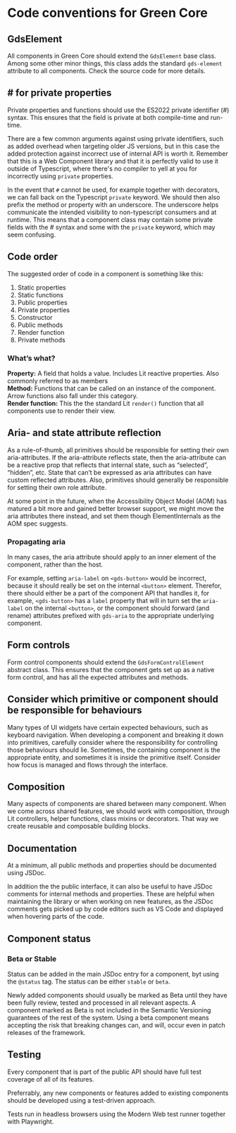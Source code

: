 
<Meta title="Contributing/Coding Guidelines" />

# Code conventions for Green Core

## GdsElement

All components in Green Core should extend the `GdsElement` base class. Among some other minor things, this class adds the standard `gds-element` attribute to all components. Check the source code for more details.

## \# for private properties

Private properties and functions should use the ES2022 private identifier (#) syntax. This ensures that the field is private at both compile-time and run-time.

There are a few common arguments against using private identifiers, such as added overhead when targeting older JS versions, but in this case the added protection against incorrect use of internal API is worth it. Remember that this is a Web Component library and that it is perfectly valid to use it outside of Typescript, where there's no compiler to yell at you for incorrectly using `private` properties.

In the event that `#` cannot be used, for example together with decorators, we can fall back on the Typescript `private` keyword. We should then also prefix the method or property with an underscore. The underscore helps communicate the intended visibility to non-typescript consumers and at runtime. This means that a component class may contain some private fields with the # syntax and some with the `private` keyword, which may seem confusing.

## Code order

The suggested order of code in a component is something like this:

1. Static properties
2. Static functions
3. Public properties
4. Private properties
5. Constructor
6. Public methods
7. Render function
8. Private methods

### What’s what?

**Property:** A field that holds a value. Includes Lit reactive properties. Also commonly referred to as members \
**Method:** Functions that can be called on an instance of the component. Arrow functions also fall under this category. \
**Render function:** This the the standard Lit `render()` function that all components use to render their view.

## Aria- and state attribute reflection

As a rule-of-thumb, all primitives should be responsible for setting their own aria-attributes. If the aria-attribute reflects state, then the aria-attribute can be a reactive prop that reflects that internal state, such as “selected”, “hidden”, etc. State that can’t be expressed as aria attributes can have custom reflected attributes.
Also, primitives should generally be responsible for setting their own role attribute.

At some point in the future, when the Accessibility Object Model (AOM) has matured a bit more and gained better browser support, we might move the aria attributes there instead, and set them though ElementInternals as the AOM spec suggests.

### Propagating aria

In many cases, the aria attribute should apply to an inner element of the component, rather than the host.

For example, setting `aria-label` on `<gds-button>` would be incorrect, because it should really be set on the internal `<button>` element. Therefor,
there should either be a part of the component API that handles it, for example, `<gds-button>` has a `label` property that will in turn set the `aria-label`
on the internal `<button>`, or the component should forward (and rename) attributes prefixed with `gds-aria` to the appropriate underlying component.

## Form controls

Form control components should extend the `GdsFormControlElement` abstract class. This ensures that the component gets set up as a native form control, and has all the expected attributes and methods.

## Consider which primitive or component should be responsible for behaviours

Many types of UI widgets have certain expected behaviours, such as keyboard navigation. When developing a component and breaking it down into primitives, carefully consider where the responsibility for controlling those behaviours should lie. Sometimes, the containing component is the appropriate entity, and sometimes it is inside the primitive itself. Consider how focus is managed and flows through the interface.

## Composition

Many aspects of components are shared between many component. When we come across shared features, we should work with composition, through Lit controllers, helper functions, class mixins or decorators. That way we create reusable and composable building blocks.

## Documentation

At a minimum, all public methods and properties should be documented using JSDoc.

In addition the the public interface, it can also be useful to have JSDoc comments for internal methods and properties. These are helpful when maintaining the library or when working on new features, as the JSDoc comments gets picked up by code editors such as VS Code and displayed when hovering parts of the code.

## Component status

### Beta or Stable

Status can be added in the main JSDoc entry for a component, byt using the `@status` tag. The status can be either `stable` or `beta`.

Newly added components should usually be marked as Beta until they have been fully review, tested and processed in all relevant aspects. A component marked as Beta is not included in the Semantic Versioning guarantees of the rest of the system. Using a beta component means accepting the risk that breaking changes can, and will, occur even in patch releases of the framework.

## Testing

Every component that is part of the public API should have full test coverage of all of its features.

Preferrably, any new components or features added to existing components should be developed using a test-driven approach.

Tests run in headless browsers using the Modern Web test runner together with Playwright.
